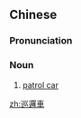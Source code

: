{{also|巡逻车}}
==Chinese==
{{zh-forms|s=巡逻车|type=21}}

===Pronunciation===
{{zh-pron
|m=xúnluó
|c=ceon4 lo4 ce1
|cat=n
}}

===Noun===
{{zh-noun}}

# [[patrol car]]

[[zh:巡邏車]]